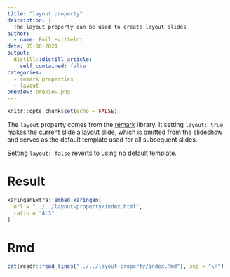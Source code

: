```yaml
---
title: "layout property"
description: |
  The layout property can be used to create layout slides
author:
  - name: Emil Hvitfeldt
date: 05-08-2021
output:
  distill::distill_article:
    self_contained: false
categories:
  - remark properties
  - layout
preview: preview.png
---
```


```r
knitr::opts_chunk$set(echo = FALSE)
```

The `layout` property comes from the [remark](https://github.com/gnab/remark/wiki/Markdown#layout) library. It setting `layout: true` makes the current slide a layout slide, which is omitted from the slideshow and serves as the default template used for all subsequent slides.

Setting `layout: false` reverts to using no default template.

# Result

```r
xaringanExtra::embed_xaringan(
  url = "../../layout-property/index.html", 
  ratio = "4:3"
)
```

# Rmd

```r
cat(readr::read_lines("../../layout-property/index.Rmd"), sep = "\n")
```
